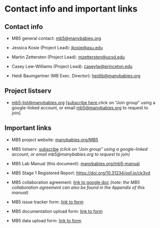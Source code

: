 # Contact info and important links

## Contact info

-   MB5 general contact: [mb5\@manybabies.org](mailto:mb5@manybabies.org)

-   Jessica Kosie (Project Lead): [jkosie\@asu.edu](mailto:jkosie@asu.edu)

-   Martin Zettersten (Project Lead): [mzettersten\@ucsd.edu](mailto:mzettersten@ucsd.edu)

-   Casey Lew-Williams (Project Lead): [caseylw\@princeton.edu](mailto:caseylw@princeton.edu)

-   Heidi Baumgartner (MB Exec. Director): [heidib\@manybabies.org](mailto:heidib@manybabies.org)

## Project listserv {.unnumbered}

-   [mb5-list\@manybabies.org](mailto:mb5-list@manybabies.org) [\[subscribe here,](https://groups.google.com/a/manybabies.org/g/mb5-list)click on "Join group" using a google-linked account, or email [mb5\@manybabies.org](mailto:mb5@manybabies.org) to request to join[\]](https://groups.google.com/a/manybabies.org/g/mb5-list)

## Important links {.unnumbered}

-   MB5 project website: <a href="https://manybabies.org/MB5/" target="_blank">manybabies.org/MB5</a>

-   MB5 listserv: <a href="https://groups.google.com/a/manybabies.org/g/mb5-list" target="_blank">subscribe</a> *(click on "Join group" using a google-linked account, or email mb5\@manybabies.org to request to join)*

-   MB5 Lab Manual (this document): <a href="https://manybabies.org/mb5-manual" target="_blank">manybabies.org/mb5-manual</a>

-   MB5 Stage 1 Registered Report: <a href="https://doi.org/10.31234/osf.io/ck3vd" target="_blank">https://doi.org/10.31234/osf.io/ck3vd</a>

-   MB5 collaboration agreement: <a href="https://docs.google.com/document/d/1vbTDmH6euda5pJN4uyds3zsnQ1DXrW9wpHogwC-5TSk/edit?usp=sharing" target="_blank">link to google doc</a> *(note: the MB5 collaboration agreement can also be found in the Appendix of this manual)*

-   MB5 issue tracker form: <a href="https://docs.google.com/forms/d/e/1FAIpQLSfXoKjJo3XgGuXCLhWhzEDz0UrJ7tmio-70SoS24g4vqc4Utg/viewform?usp=sf_link" target="_blank">link to form</a>

-   MB5 documentation upload form: <a href="https://docs.google.com/forms/d/e/1FAIpQLScunCYwrJApObng6xVV_lN4CUrcLrsrAKmiBmia67vPc9jNTA/viewform?usp=sf_link" target="_blank">link to form</a>

-   MB5 data upload form: <a href="https://docs.google.com/forms/d/e/1FAIpQLSeydFOC2LviKVBhHEpExH5SEJsqH0705pxH8gwHsPDN13Qk6Q/viewform?usp=sf_link" target="_blank">link to form</a>
